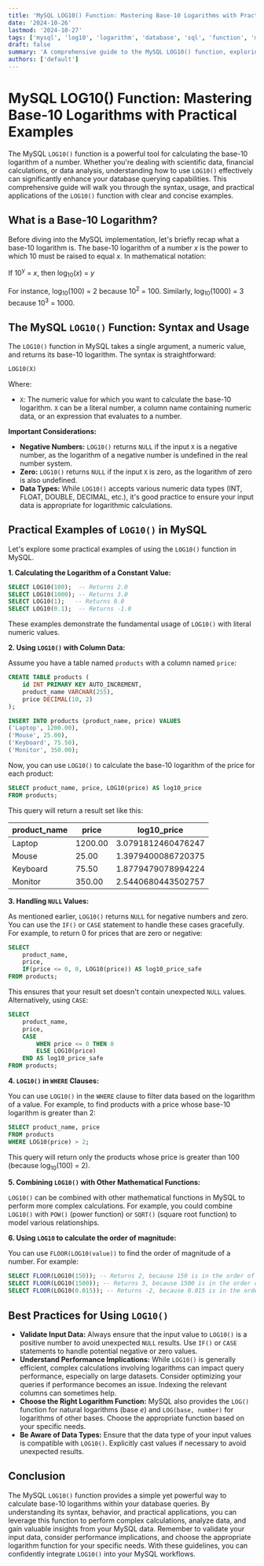 ```yaml
---
title: 'MySQL LOG10() Function: Mastering Base-10 Logarithms with Practical Examples'
date: '2024-10-26'
lastmod: '2024-10-27'
tags: ['mysql', 'log10', 'logarithm', 'database', 'sql', 'function', 'mathematical functions', 'base-10']
draft: false
summary: 'A comprehensive guide to the MySQL LOG10() function, exploring its syntax, usage, and practical applications with clear code examples. Learn how to calculate base-10 logarithms effectively within your MySQL queries.'
authors: ['default']
---
```


# MySQL LOG10() Function: Mastering Base-10 Logarithms with Practical Examples

The MySQL `LOG10()` function is a powerful tool for calculating the base-10 logarithm of a number.  Whether you're dealing with scientific data, financial calculations, or data analysis, understanding how to use `LOG10()` effectively can significantly enhance your database querying capabilities. This comprehensive guide will walk you through the syntax, usage, and practical applications of the `LOG10()` function with clear and concise examples.

## What is a Base-10 Logarithm?

Before diving into the MySQL implementation, let's briefly recap what a base-10 logarithm is.  The base-10 logarithm of a number *x* is the power to which 10 must be raised to equal *x*.  In mathematical notation:

If 10<sup>y</sup> = *x*, then log<sub>10</sub>(*x*) = *y*

For instance, log<sub>10</sub>(100) = 2 because 10<sup>2</sup> = 100. Similarly, log<sub>10</sub>(1000) = 3 because 10<sup>3</sup> = 1000.

## The MySQL `LOG10()` Function: Syntax and Usage

The `LOG10()` function in MySQL takes a single argument, a numeric value, and returns its base-10 logarithm.  The syntax is straightforward:

```sql
LOG10(X)
```

Where:

*   `X`:  The numeric value for which you want to calculate the base-10 logarithm.  `X` can be a literal number, a column name containing numeric data, or an expression that evaluates to a number.

**Important Considerations:**

*   **Negative Numbers:** `LOG10()` returns `NULL` if the input `X` is a negative number, as the logarithm of a negative number is undefined in the real number system.
*   **Zero:** `LOG10()` returns `NULL` if the input `X` is zero, as the logarithm of zero is also undefined.
*   **Data Types:** While `LOG10()` accepts various numeric data types (INT, FLOAT, DOUBLE, DECIMAL, etc.), it's good practice to ensure your input data is appropriate for logarithmic calculations.

## Practical Examples of `LOG10()` in MySQL

Let's explore some practical examples of using the `LOG10()` function in MySQL.

**1. Calculating the Logarithm of a Constant Value:**

```sql
SELECT LOG10(100);  -- Returns 2.0
SELECT LOG10(1000); -- Returns 3.0
SELECT LOG10(1);   -- Returns 0.0
SELECT LOG10(0.1);  -- Returns -1.0
```

These examples demonstrate the fundamental usage of `LOG10()` with literal numeric values.

**2. Using `LOG10()` with Column Data:**

Assume you have a table named `products` with a column named `price`:

```sql
CREATE TABLE products (
    id INT PRIMARY KEY AUTO_INCREMENT,
    product_name VARCHAR(255),
    price DECIMAL(10, 2)
);

INSERT INTO products (product_name, price) VALUES
('Laptop', 1200.00),
('Mouse', 25.00),
('Keyboard', 75.50),
('Monitor', 350.00);
```

Now, you can use `LOG10()` to calculate the base-10 logarithm of the price for each product:

```sql
SELECT product_name, price, LOG10(price) AS log10_price
FROM products;
```

This query will return a result set like this:

| product_name | price     | log10_price           |
|--------------|-----------|-----------------------|
| Laptop       | 1200.00   | 3.0791812460476247   |
| Mouse        | 25.00     | 1.3979400086720375   |
| Keyboard     | 75.50     | 1.8779479078994224   |
| Monitor      | 350.00    | 2.5440680443502757   |

**3. Handling `NULL` Values:**

As mentioned earlier, `LOG10()` returns `NULL` for negative numbers and zero.  You can use the `IF()` or `CASE` statement to handle these cases gracefully.  For example, to return 0 for prices that are zero or negative:

```sql
SELECT
    product_name,
    price,
    IF(price <= 0, 0, LOG10(price)) AS log10_price_safe
FROM products;
```

This ensures that your result set doesn't contain unexpected `NULL` values. Alternatively, using `CASE`:

```sql
SELECT
    product_name,
    price,
    CASE
        WHEN price <= 0 THEN 0
        ELSE LOG10(price)
    END AS log10_price_safe
FROM products;
```

**4. `LOG10()` in `WHERE` Clauses:**

You can use `LOG10()` in the `WHERE` clause to filter data based on the logarithm of a value. For example, to find products with a price whose base-10 logarithm is greater than 2:

```sql
SELECT product_name, price
FROM products
WHERE LOG10(price) > 2;
```

This query will return only the products whose price is greater than 100 (because log<sub>10</sub>(100) = 2).

**5. Combining `LOG10()` with Other Mathematical Functions:**

`LOG10()` can be combined with other mathematical functions in MySQL to perform more complex calculations. For example, you could combine `LOG10()` with `POW()` (power function) or `SQRT()` (square root function) to model various relationships.

**6. Using `LOG10` to calculate the order of magnitude:**

You can use `FLOOR(LOG10(value))` to find the order of magnitude of a number.  For example:

```sql
SELECT FLOOR(LOG10(150)); -- Returns 2, because 150 is in the order of 10^2
SELECT FLOOR(LOG10(1500)); -- Returns 3, because 1500 is in the order of 10^3
SELECT FLOOR(LOG10(0.015)); -- Returns -2, because 0.015 is in the order of 10^-2
```

## Best Practices for Using `LOG10()`

*   **Validate Input Data:** Always ensure that the input value to `LOG10()` is a positive number to avoid unexpected `NULL` results.  Use `IF()` or `CASE` statements to handle potential negative or zero values.
*   **Understand Performance Implications:** While `LOG10()` is generally efficient, complex calculations involving logarithms can impact query performance, especially on large datasets.  Consider optimizing your queries if performance becomes an issue. Indexing the relevant columns can sometimes help.
*   **Choose the Right Logarithm Function:**  MySQL also provides the `LOG()` function for natural logarithms (base *e*) and `LOG(base, number)` for logarithms of other bases. Choose the appropriate function based on your specific needs.
*   **Be Aware of Data Types:**  Ensure that the data type of your input values is compatible with `LOG10()`.  Explicitly cast values if necessary to avoid unexpected results.

## Conclusion

The MySQL `LOG10()` function provides a simple yet powerful way to calculate base-10 logarithms within your database queries. By understanding its syntax, behavior, and practical applications, you can leverage this function to perform complex calculations, analyze data, and gain valuable insights from your MySQL data. Remember to validate your input data, consider performance implications, and choose the appropriate logarithm function for your specific needs. With these guidelines, you can confidently integrate `LOG10()` into your MySQL workflows.